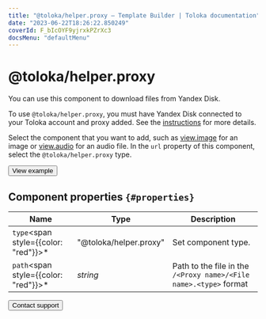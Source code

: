```yaml
---
title: "@toloka/helper.proxy — Template Builder | Toloka documentation"
date: "2023-06-22T18:26:22.850249"
coverId: F_bIcOYF9yjrxkPZrXc3
docsMenu: "defaultMenu"
---
```



# @toloka/helper.proxy

You can use this component to download files from Yandex Disk.

<YandexDiskWarning/>

To use `@toloka/helper.proxy`, you must have Yandex Disk connected to your Toloka account and proxy added. See the [instructions](/docs/guide/prepare-data) for more details.

Select the component that you want to add, such as [view.image](/docs/template-builder/reference/view.image) for an image or [view.audio](/docs/template-builder/reference/view.audio) for an audio file. In the `url` property of this component, select the `@toloka/helper.proxy` type.

<Button view="defaultInverse" size="l" type="link" url="https://ya.cc/t/CGsrA8bO4FAepj">View example</Button>

## Component properties `{#properties}`

**Name** | **Type** | **Description**
----- | ----- | -----
`type`<span style={{color: "red"}}>\*</span> | "@toloka/helper.proxy" | Set component type.
`path`<span style={{color: "red"}}>\*</span> | _string_ | Path to the file in the `/<Proxy name>/<File name>.<type>` format

<Button view="defaultInverse" size="l" type="link" url="/docs/guide/troubleshooting/support?form-source=template-builder-reference-helper-proxy">Contact support</Button>